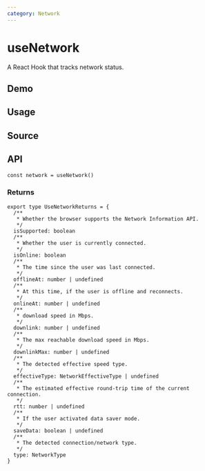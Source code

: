 ```yaml
---
category: Network
---
```


# useNetwork


<HooksType category="Network" isSupported />

A React Hook that tracks network status.

## Demo


<App />

## Usage



## Source


<Source />

## API

```tsx
const network = useNetwork()
```

### Returns

```tsx
export type UseNetworkReturns = {
  /**
   * Whether the browser supports the Network Information API.
   */
  isSupported: boolean
  /**
   * Whether the user is currently connected.
   */
  isOnline: boolean
  /**
   * The time since the user was last connected.
   */
  offlineAt: number | undefined
  /**
   * At this time, if the user is offline and reconnects.
   */
  onlineAt: number | undefined
  /**
   * download speed in Mbps.
   */
  downlink: number | undefined
  /**
   * The max reachable download speed in Mbps.
   */
  downlinkMax: number | undefined
  /**
   * The detected effective speed type.
   */
  effectiveType: NetworkEffectiveType | undefined
  /**
   * The estimated effective round-trip time of the current connection.
   */
  rtt: number | undefined
  /**
   * If the user activated data saver mode.
   */
  saveData: boolean | undefined
  /**
   * The detected connection/network type.
   */
  type: NetworkType
}
```
